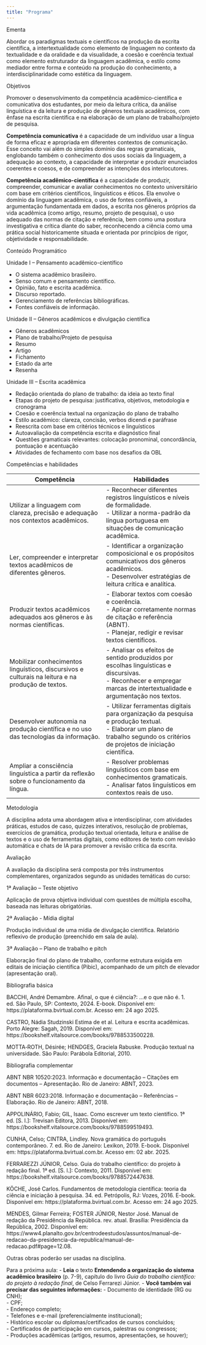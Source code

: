 ```yaml
---
title: "Programa"
---
```


::: titulo-nao-numerado
Ementa
:::

Abordar os paradigmas textuais e científicos na produção da escrita científica, a intertextualidade como elemento de linguagem no contexto da textualidade e da oralidade e da visualidade, a coesão e coerência textual como elemento estruturador da linguagem acadêmica, o estilo como mediador entre forma e conteúdo na produção do conhecimento, a interdisciplinaridade como estética da linguagem.

```{=html}
<!-- Em elaboração:
Desenvolver a competência acadêmico-científica por meio da articulação de fundamentos do pensamento científico com o uso de fontes confiáveis de informação.
-->
```

::: titulo-nao-numerado
Objetivos
:::

Promover o desenvolvimento da competência acadêmico-científica e comunicativa dos estudantes, por meio da leitura crítica, da análise linguística e da leitura e produção de gêneros textuais acadêmicos, com ênfase na escrita científica e na elaboração de um plano de trabalho/projeto de pesquisa.

::: nota-secundaria
**Competência comunicativa** é a capacidade de um indivíduo usar a língua de forma eficaz e apropriada em diferentes contextos de comunicação. Esse conceito vai além do simples domínio das regras gramaticais, englobando também o conhecimento dos usos sociais da linguagem, a adequação ao contexto, a capacidade de interpretar e produzir enunciados coerentes e coesos, e de compreender as intenções dos interlocutores.
:::

::: nota-secundaria
**Competência acadêmico-científica** é a capacidade de produzir, compreender, comunicar e avaliar conhecimentos no contexto universitário com base em critérios científicos, linguísticos e éticos. Ela envolve o domínio da linguagem acadêmica, o uso de fontes confiáveis, a argumentação fundamentada em dados, a escrita nos gêneros próprios da vida acadêmica (como artigo, resumo, projeto de pesquisa), o uso adequado das normas de citação e referência, bem como uma postura investigativa e crítica diante do saber, reconhecendo a ciência como uma prática social historicamente situada e orientada por princípios de rigor, objetividade e responsabilidade.
:::

::: titulo-nao-numerado
Conteúdo Programático
:::

::: subtitulo-nao-numerado
Unidade I – Pensamento acadêmico-científico
:::

-   O sistema acadêmico brasileiro.
-   Senso comum e pensamento científico.
-   Opinião, fato e escrita acadêmica.
-   Discurso reportado.
-   Gerenciamento de referências bibliográficas.
-   Fontes confiáveis de informação.

::: subtitulo-nao-numerado
Unidade II – Gêneros acadêmicos e divulgação científica
:::

-   Gêneros acadêmicos
-   Plano de trabalho/Projeto de pesquisa
-   Resumo
-   Artigo
-   Fichamento
-   Estado da arte
-   Resenha

::: subtitulo-nao-numerado
Unidade III – Escrita acadêmica
:::

-   Redação orientada do plano de trabalho: da ideia ao texto final
-   Etapas do projeto de pesquisa: justificativa, objetivos, metodologia e cronograma
-   Coesão e coerência textual na organização do plano de trabalho
-   Estilo acadêmico: clareza, concisão, verbos dicendi e paráfrase
-   Reescrita com base em critérios técnicos e linguísticos
-   Autoavaliação da competência escrita e diagnóstico final
-   Questões gramaticais relevantes: colocação pronominal, concordância, pontuação e acentuação
-   Atividades de fechamento com base nos desafios da OBL

::: titulo-nao-numerado
Competências e habilidades
:::

| Competência | Habilidades |
|------------------------------------|------------------------------------|
| Utilizar a linguagem com clareza, precisão e adequação nos contextos acadêmicos. | \- Reconhecer diferentes registros linguísticos e níveis de formalidade.<br>- Utilizar a norma-padrão da língua portuguesa em situações de comunicação acadêmica. |
| Ler, compreender e interpretar textos acadêmicos de diferentes gêneros. | \- Identificar a organização composicional e os propósitos comunicativos dos gêneros acadêmicos.<br>- Desenvolver estratégias de leitura crítica e analítica. |
| Produzir textos acadêmicos adequados aos gêneros e às normas científicas. | \- Elaborar textos com coesão e coerência.<br>- Aplicar corretamente normas de citação e referência (ABNT).<br>- Planejar, redigir e revisar textos científicos. |
| Mobilizar conhecimentos linguísticos, discursivos e culturais na leitura e na produção de textos. | \- Analisar os efeitos de sentido produzidos por escolhas linguísticas e discursivas.<br>- Reconhecer e empregar marcas de intertextualidade e argumentação nos textos. |
| Desenvolver autonomia na produção científica e no uso das tecnologias da informação. | \- Utilizar ferramentas digitais para organização da pesquisa e produção textual.<br>- Elaborar um plano de trabalho segundo os critérios de projetos de iniciação científica. |
| Ampliar a consciência linguística a partir da reflexão sobre o funcionamento da língua. | \- Resolver problemas linguísticos com base em conhecimentos gramaticais.<br>- Analisar fatos linguísticos em contextos reais de uso. |

::: titulo-nao-numerado
Metodologia
:::

A disciplina adota uma abordagem ativa e interdisciplinar, com atividades práticas, estudos de caso, quizzes interativos, resolução de problemas, exercícios de gramática, produção textual orientada, leitura e análise de textos e o uso de ferramentas digitais, como editores de texto com revisão automática e chats de IA para promover a revisão crítica da escrita.

::: titulo-nao-numerado
Avaliação
:::

A avaliação da disciplina será composta por três instrumentos complementares, organizados segundo as unidades temáticas do curso:

::: subtitulo-nao-numerado
1ª Avaliação – Teste objetivo
:::

Aplicação de prova objetiva individual com questões de múltipla escolha, baseada nas leituras obrigatórias.

::: subtitulo-nao-numerado
2ª Avaliação - Mídia digital
:::

Produção individual de uma mídia de divulgação científica. Relatório reflexivo de produção (preenchido em sala de aula).

::: subtitulo-nao-numerado
3ª Avaliação – Plano de trabalho e pitch
:::

Elaboração final do plano de trabalho, conforme estrutura exigida em editais de iniciação científica (Pibic), acompanhado de um pitch de elevador (apresentação oral).

::: titulo-nao-numerado
Bibliografia básica
:::

BACCHI, André Demambre. Afinal, o que é ciência?: ...e o que não é. 1. ed. São Paulo, SP: Contexto, 2024. E-book. Disponível em: https://plataforma.bvirtual.com.br. Acesso em: 24 ago 2025.

CASTRO, Nádia Studzinski Estima de et al. Leitura e escrita acadêmicas. Porto Alegre: Sagah, 2019. Disponível em: https://bookshelf.vitalsource.com/books/9788533500228.

MOTTA‑ROTH, Désirée; HENDGES, Graciela Rabuske. Produção textual na universidade. São Paulo: Parábola Editorial, 2010.

::: titulo-nao-numerado
Bibliografia complementar
:::

ABNT NBR 10520:2023. Informação e documentação – Citações em documentos – Apresentação. Rio de Janeiro: ABNT, 2023.

ABNT NBR 6023:2018. Informação e documentação – Referências – Elaboração. Rio de Janeiro: ABNT, 2018.

APPOLINÁRIO, Fabio; GIL, Isaac. Como escrever um texto científico. 1ª ed. \[S. l.\]: Trevisan Editora, 2013. Disponível em: https://bookshelf.vitalsource.com/books/9788599519493.

CUNHA, Celso; CINTRA, Lindley. Nova gramática do português contemporâneo. 7. ed. Rio de Janeiro: Lexikon, 2019. E-book. Disponível em: https://plataforma.bvirtual.com.br. Acesso em: 02 abr. 2025.

FERRAREZZI JÚNIOR, Celso. Guia do trabalho científico: do projeto à redação final. 1ª ed. \[S. l.\]: Contexto, 2011. Disponível em: https://bookshelf.vitalsource.com/books/9788572447638.

KÖCHE, José Carlos. Fundamentos de metodologia científica: teoria da ciência e iniciação à pesquisa. 34. ed. Petrópolis, RJ: Vozes, 2016. E-book. Disponível em: https://plataforma.bvirtual.com.br. Acesso em: 24 ago 2025.

MENDES, Gilmar Ferreira; FOSTER JÚNIOR, Nestor José. Manual de redação da Presidência da República. rev. atual. Brasília: Presidência da República, 2002. Disponível em: https://www4.planalto.gov.br/centrodeestudos/assuntos/manual-de-redacao-da-presidencia-da-republica/manual-de-redacao.pdf#page=12.08.

Outras obras poderão ser usadas na disciplina.

::: proxima-aula
[Para a próxima aula:]{.proxima-aula-title}
-   **Leia** o texto **Entendendo a organização do sistema acadêmico brasileiro** (p. 7-9), capítulo do livro *Guia do trabalho científico: do projeto à redação final*, de Celso Ferrarezi Júnior.
-   **Você também vai precisar das seguintes informações:**
    -   Documento de identidade (RG ou CNH);\
    -   CPF;\
    -   Endereço completo;\
    -   Telefones e e-mail (preferencialmente institucional);\
    -   Histórico escolar ou diplomas/certificados de cursos concluídos;\
    -   Certificados de participação em cursos, palestras ou congressos;\
    -   Produções acadêmicas (artigos, resumos, apresentações, se houver);\
:::
